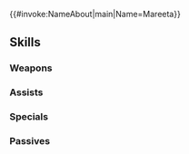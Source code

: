 {{#invoke:NameAbout|main|Name=Mareeta}}{{HeroPage Tabs}}
{{Hero Infobox
|Name=Mareeta
|Title=Sword of Stars
|WeaponType=Red Sword
|Origin=Fire Emblem: Thracia 776
|Gender=Female
|MoveType=Infantry
|actorJP=井上麻里奈
|actorEN=Kayli Mills
|artist=kiyu
|additionDate=December 5, 2019
|releaseDate=December 6, 2019
|poolDate=December 25, 2019
|poolRarities=5
|randomStartTime=2020-01-06T07:00:00Z
|TagID=マリータ
|InternalID=456
|Properties=specRate_202208
|cv1=4
|cv2=100500
|description=Foster daughter of Eyvel, mistress of Fiana. Freed from a curse, she now seeks to become a great swordmaster. Appears in Fire Emblem: Thracia 776.
}}
{{Stats Page
|Lv1HP=17|Lv1ATK=9|Lv1SPD=12|Lv1DEF=9|Lv1RES=4
|GRHP=55|GRATK=60|GRSPD=70|GRDEF=50|GRRES=45
}}
==Skills==
===Weapons===
{{Weapons Table
|weapon1=Iron Sword
|weapon1Default=1
|weapon1Unlock=1
|weapon2=Steel Sword
|weapon2Default=3
|weapon2Unlock=2
|weapon3=Silver Sword
|weapon3Default=4
|weapon3Unlock=3
|weapon4=Mareeta's Sword
|weapon4Default=5
|weapon4Unlock=5
}}
===Assists===
{{Assists Table
}}
===Specials===
{{Specials Table
|special1=New Moon
|special1Default=4
|special1Unlock=3
|special2=Luna
|special2Default=
|special2Unlock=4
}}
===Passives===
{{Passives Table
|passiveA1=Atk/Spd Solo 1
|passiveA2=Atk/Spd Solo 2
|passiveA3=Atk/Spd Solo 3
|passiveA1Unlock=3
|passiveA2Unlock=4
|passiveA3Unlock=5
|passiveB1=Close Call 1
|passiveB2=Close Call 2
|passiveB3=Close Call 3
|passiveB1Unlock=3
|passiveB2Unlock=4
|passiveB3Unlock=5
|passiveC1=Rouse Atk/Def 1
|passiveC2=Rouse Atk/Def 2
|passiveC3=Rouse Atk/Def 3
|passiveC1Unlock=1
|passiveC2Unlock=2
|passiveC3Unlock=4
}}
{{Heroes Navbox}}